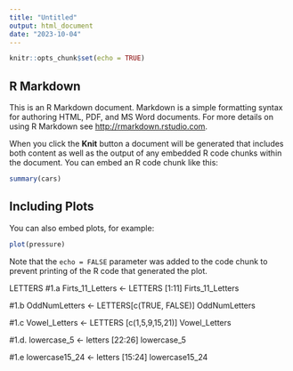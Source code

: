 ```yaml
---
title: "Untitled"
output: html_document
date: "2023-10-04"
---
```


```r
knitr::opts_chunk$set(echo = TRUE)
```

## R Markdown

This is an R Markdown document. Markdown is a simple formatting syntax for authoring HTML, PDF, and MS Word documents. For more details on using R Markdown see <http://rmarkdown.rstudio.com>.

When you click the **Knit** button a document will be generated that includes both content as well as the output of any embedded R code chunks within the document. You can embed an R code chunk like this:

```r
summary(cars)
```

## Including Plots

You can also embed plots, for example:

```r
plot(pressure)
```

Note that the `echo = FALSE` parameter was added to the code chunk to prevent printing of the R code that generated the plot.


LETTERS
#1.a
Firts_11_Letters <- LETTERS [1:11]
Firts_11_Letters

#1.b 
OddNumLetters <- LETTERS[c(TRUE, FALSE)]
OddNumLetters

#1.c
Vowel_Letters <- LETTERS [c(1,5,9,15,21)]
Vowel_Letters

#1.d.
lowercase_5 <- letters [22:26]
lowercase_5

#1.e
lowercase15_24 <- letters [15:24]
lowercase15_24




